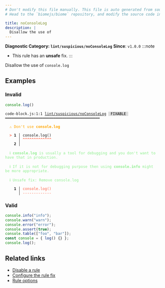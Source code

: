 ```yaml
---
# Don't modify this file manually. This file is auto generated from source, and you will lose your changes next time the website is built.
# Head to the `biomejs/biome` repository, and modify the source code in there.

title: noConsoleLog
description: |
  Disallow the use of 
---
```


**Diagnostic Category: `lint/suspicious/noConsoleLog`**
<Tabs>
<TabItem label="JavaScript (and super languages)" icon="seti:javascript">
**Since**: `v1.0.0`
:::note
- This rule has an **unsafe** fix.
:::

Disallow the use of `console.log`

## Examples

### Invalid

```js
console.log()
```

<pre class="language-text"><code class="language-text">code-block.js:1:1 <a href="https://biomejs.dev/linter/rules/no-console-log">lint/suspicious/noConsoleLog</a> <span style="color: #000; background-color: #ddd;"> FIXABLE </span> ━━━━━━━━━━━━━━━━━━━━━━━━━━━━━━━━━━━━━━━━━━━<br /><br />  <strong><span style="color: Orange;">⚠</span></strong> <span style="color: Orange;">Don't use </span><span style="color: Orange;"><strong>console.log</strong></span><br />  <br />  <strong><span style="color: Tomato;">&gt;</span></strong> <strong>1 │ </strong>console.log()<br />   <strong>   │ </strong><strong><span style="color: Tomato;">^</span></strong><strong><span style="color: Tomato;">^</span></strong><strong><span style="color: Tomato;">^</span></strong><strong><span style="color: Tomato;">^</span></strong><strong><span style="color: Tomato;">^</span></strong><strong><span style="color: Tomato;">^</span></strong><strong><span style="color: Tomato;">^</span></strong><strong><span style="color: Tomato;">^</span></strong><strong><span style="color: Tomato;">^</span></strong><strong><span style="color: Tomato;">^</span></strong><strong><span style="color: Tomato;">^</span></strong><strong><span style="color: Tomato;">^</span></strong><strong><span style="color: Tomato;">^</span></strong><br />    <strong>2 │ </strong><br />  <br />  <strong><span style="color: lightgreen;">ℹ</span></strong> <span style="color: lightgreen;"><strong>console.log</strong></span><span style="color: lightgreen;"> is usually a tool for debugging and you don't want to have that in production.</span><br />  <br />  <strong><span style="color: lightgreen;">ℹ</span></strong> <span style="color: lightgreen;">If it is not for debugging purpose then using </span><span style="color: lightgreen;"><strong>console.info</strong></span><span style="color: lightgreen;"> might be more appropriate.</span><br />  <br />  <strong><span style="color: lightgreen;">ℹ</span></strong> <span style="color: lightgreen;">Unsafe fix</span><span style="color: lightgreen;">: </span><span style="color: lightgreen;">Remove console.log</span><br />  <br />  <strong>  1 │ </strong><span style="color: Tomato;">c</span><span style="color: Tomato;">o</span><span style="color: Tomato;">n</span><span style="color: Tomato;">s</span><span style="color: Tomato;">o</span><span style="color: Tomato;">l</span><span style="color: Tomato;">e</span><span style="color: Tomato;">.</span><span style="color: Tomato;">l</span><span style="color: Tomato;">o</span><span style="color: Tomato;">g</span><span style="color: Tomato;">(</span><span style="color: Tomato;">)</span><br />  <strong>    │ </strong><span style="color: Tomato;">-</span><span style="color: Tomato;">-</span><span style="color: Tomato;">-</span><span style="color: Tomato;">-</span><span style="color: Tomato;">-</span><span style="color: Tomato;">-</span><span style="color: Tomato;">-</span><span style="color: Tomato;">-</span><span style="color: Tomato;">-</span><span style="color: Tomato;">-</span><span style="color: Tomato;">-</span><span style="color: Tomato;">-</span><span style="color: Tomato;">-</span><br /></code></pre>

### Valid

```js
console.info("info");
console.warn("warn");
console.error("error");
console.assert(true);
console.table(["foo", "bar"]);
const console = { log() {} };
console.log();
```

## Related links

- [Disable a rule](/linter/#disable-a-lint-rule)
- [Configure the rule fix](/linter#configure-the-rule-fix)
- [Rule options](/linter/#rule-options)

</TabItem>
</Tabs>

